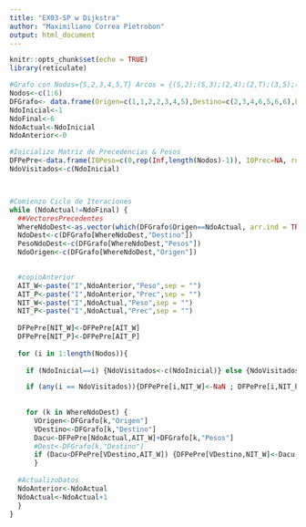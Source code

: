 ---
title: "EX03-SP w Dijkstra"
author: "Maximiliano Correa Pietrobon"
output: html_document
---

```{r setup, include=FALSE}
knitr::opts_chunk$set(echo = TRUE)
library(reticulate)
```

```{r SetupGrafo}
#Grafo con Nodos={S,2,3,4,5,T} Arcos = {(S,2);(S,3);(2,4);(2,T);(3,5);(4,T);(5,T) Pesos={2,2,2,5,2,1,2}
Nodos<-c(1:6)
DFGrafo<- data.frame(Origen=c(1,1,2,2,3,4,5),Destino=c(2,3,4,6,5,6,6),Pesos=c(2,2,2,5,2,1,2))
NdoInicial<-1
NdoFinal<-6
NdoActual<-NdoInicial
NdoAnterior<-0

#Inicializo Matriz de Precedencias & Pesos
DFPePre<-data.frame(I0Peso=c(0,rep(Inf,length(Nodos)-1)), I0Prec=NA, row.names = Nodos)
NdoVisitados<-c(NdoInicial)



#Comienzo Ciclo de Iteraciones
while (NdoActual!=NdoFinal) {
  ##VectoresPrecedentes
  WhereNdoDest<-as.vector(which(DFGrafo$Origen==NdoActual, arr.ind = TRUE))
  NdoDest<-c(DFGrafo[WhereNdoDest,"Destino"])
  PesoNdoDest<-c(DFGrafo[WhereNdoDest,"Pesos"])
  NdoOrigen<-c(DFGrafo[WhereNdoDest,"Origen"])

  
  #copioAnterior
  AIT_W<-paste("I",NdoAnterior,"Peso",sep = "")
  AIT_P<-paste("I",NdoAnterior,"Prec",sep = "")
  NIT_W<-paste("I",NdoActual,"Peso",sep = "")
  NIT_P<-paste("I",NdoActual,"Prec",sep = "")
  
  DFPePre[NIT_W]<-DFPePre[AIT_W]
  DFPePre[NIT_P]<-DFPePre[AIT_P]
  
  for (i in 1:length(Nodos)){
    
    if (NdoInicial==i) {NdoVisitados<-c(NdoInicial)} else {NdoVisitados<-c(NdoVisitados,NdoActual)} 

    if (any(i == NdoVisitados)){DFPePre[i,NIT_W]<-NaN ; DFPePre[i,NIT_P]<-NaN}
  
    
    for (k in WhereNdoDest) {
      VOrigen<-DFGrafo[k,"Origen"]
      VDestino<-DFGrafo[k,"Destino"]
      Dacu<-DFPePre[NdoActual,AIT_W]+DFGrafo[k,"Pesos"]
      #Dest<-DFGrafo[k,"Destino"]
      if (Dacu<DFPePre[VDestino,AIT_W]) {DFPePre[VDestino,NIT_W]<-Dacu; DFPePre[VDestino,NIT_P]<-VOrigen}
      }
    
  #ActualizoDatos  
  NdoAnterior<-NdoActual
  NdoActual<-NdoActual+1
  }
}



```






















